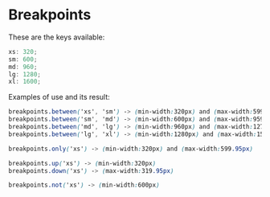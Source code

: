 
<Meta title='Foundations/Breakpoints/Guide' />

# Breakpoints

These are the keys available:

```js
xs: 320;
sm: 600;
md: 960;
lg: 1280;
xl: 1600;
```

Examples of use and its result:

```css
breakpoints.between('xs', 'sm') -> (min-width:320px) and (max-width:599.95px)
breakpoints.between('sm', 'md') -> (min-width:600px) and (max-width:959.95px)
breakpoints.between('md', 'lg') -> (min-width:960px) and (max-width:1279.95px)
breakpoints.between('lg', 'xl') -> (min-width:1280px) and (max-width:1599.95px)

breakpoints.only('xs') -> (min-width:320px) and (max-width:599.95px)

breakpoints.up('xs') -> (min-width:320px)
breakpoints.down('xs') -> (max-width:319.95px)

breakpoints.not('xs') -> (min-width:600px)
```
